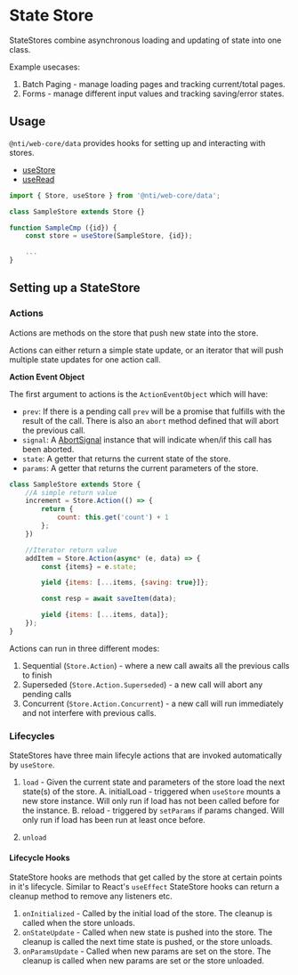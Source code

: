 
<Meta title="Data/docs/StateStore" />

# State Store

StateStores combine asynchronous loading and updating of state into one class.

Example usecases:

1. Batch Paging - manage loading pages and tracking current/total pages.
2. Forms - manage different input values and tracking saving/error states.

## Usage

`@nti/web-core/data` provides hooks for setting up and interacting with stores.

-   [useStore](/docs/data-docs-hooks-usestore--page)
-   [useRead](/docs/data-docs-hooks-useread--page)

```javascript
import { Store, useStore } from '@nti/web-core/data';

class SampleStore extends Store {}

function SampleCmp ({id}) {
	const store = useStore(SampleStore, {id});

	...
}
```

## Setting up a StateStore

### Actions

Actions are methods on the store that push new state into the store.

Actions can either return a simple state update, or an iterator that will push multiple state updates for one action call.

**Action Event Object**

The first argument to actions is the `ActionEventObject` which will have:

-   `prev`: If there is a pending call `prev` will be a promise that fulfills with the result of the call. There is also an `abort` method defined that will abort the previous call.
-   `signal`: A [AbortSignal](https://developer.mozilla.org/en-US/docs/Web/API/AbortSignal) instance that will indicate when/if this call has been aborted.
-   `state`: A getter that returns the current state of the store.
-   `params`: A getter that returns the current parameters of the store.

```javascript
class SampleStore extends Store {
	//A simple return value
	increment = Store.Action(() => {
		return {
			count: this.get('count') + 1
		};
	})

	//Iterator return value
	addItem = Store.Action(async* (e, data) => {
		const {items} = e.state;

		yield {items: [...items, {saving: true}]};

		const resp = await saveItem(data);

		yield {items: [...items, data]};
	});
}
```

Actions can run in three different modes:

1. Sequential (`Store.Action`) - where a new call awaits all the previous calls to finish
2. Superseded (`Store.Action.Superseded`) - a new call will abort any pending calls
3. Concurrent (`Store.Action.Concurrent`) - a new call will run immediately and not interfere with previous calls.

### Lifecycles

StateStores have three main lifecyle actions that are invoked automatically by `useStore`.

1. `load` - Given the current state and parameters of the store load the next state(s) of the store.
   A. initialLoad - triggered when `useStore` mounts a new store instance. Will only run if load has not been called before for the instance.
   B. reload - triggered by `setParams` if params changed. Will only run if load has been run at least once before.

2. `unload`

#### Lifecycle Hooks

StateStore hooks are methods that get called by the store at certain points in it's lifecycle. Similar to React's `useEffect` StateStore hooks can return a cleanup method to remove any listeners etc.

1. `onInitialized` - Called by the initial load of the store. The cleanup is called when the store unloads.
2. `onStateUpdate` - Called when new state is pushed into the store. The cleanup is called the next time state is pushed, or the store unloads.
3. `onParamsUpdate` - Called when new params are set on the store. The cleanup is called when new params are set or the store unloaded.
